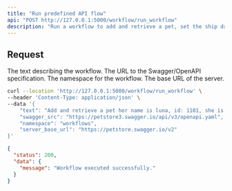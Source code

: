 ```yaml
---
title: "Run predefined API flow"
api: "POST http://127.0.0.1:5000/workflow/run_workflow"
description: "Run a workflow to add and retrieve a pet, set the ship date for 1 dog."
---
```


## Request

<ParamField body="text" type="string">
  The text describing the workflow.
</ParamField>

<ParamField body="swagger_src" type="string">
  The URL to the Swagger/OpenAPI specification.
</ParamField>

<ParamField body="namespace" type="string">
  The namespace for the workflow.
</ParamField>

<ParamField body="server_base_url" type="string">
  The base URL of the server.
</ParamField>

<RequestExample>

```bash Example Request
curl --location 'http://127.0.0.1:5000/workflow/run_workflow' \
--header 'Content-Type: application/json' \
--data '{
    "text": "Add and retrieve a pet her name is luna, id: 1101, she is a labrador, then set the ship date for 1 dog for 11th September 2023",
    "swagger_src": "https://petstore3.swagger.io/api/v3/openapi.yaml",
    "namespace": "workflows",
    "server_base_url": "https://petstore.swagger.io/v2"
}'
```
</RequestExample>

<ResponseExample>

```json Response
{
  "status": 200,
  "data": {
    "message": "Workflow executed successfully."
  }
}
```

</ResponseExample>
